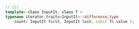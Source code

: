 ```cpp
// (1)
template< class InputIt, class T >
typename iterator_traits<InputIt>::difference_type
    count( InputIt first, InputIt last, const T& value );
```
